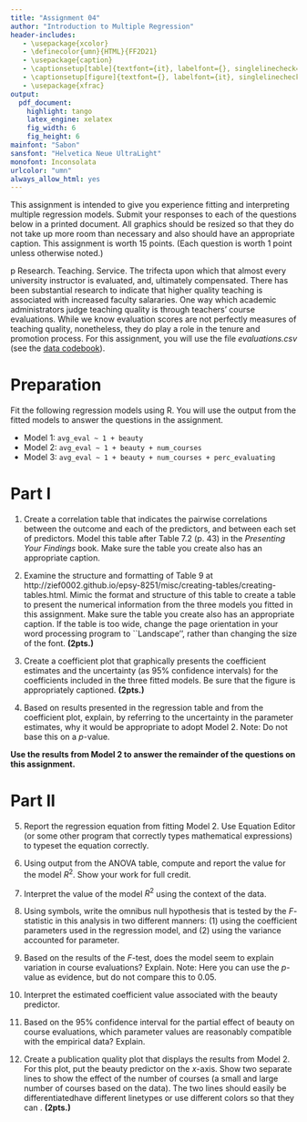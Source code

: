 ```yaml
---
title: "Assignment 04"
author: "Introduction to Multiple Regression"
header-includes:
   - \usepackage{xcolor}
   - \definecolor{umn}{HTML}{FF2D21}
   - \usepackage{caption}
   - \captionsetup[table]{textfont={it}, labelfont={}, singlelinecheck=false, labelsep=newline}
   - \captionsetup[figure]{textfont={}, labelfont={it}, singlelinecheck=false, labelsep=period}
   - \usepackage{xfrac}
output: 
  pdf_document:
    highlight: tango
    latex_engine: xelatex
    fig_width: 6
    fig_height: 6
mainfont: "Sabon"
sansfont: "Helvetica Neue UltraLight"
monofont: Inconsolata
urlcolor: "umn"
always_allow_html: yes
---
```


\frenchspacing

This assignment is intended to give you experience fitting and interpreting multiple regression models. Submit your responses to each of the questions below in a printed document. All graphics should be resized so that they do not take up more room than necessary and also should have an appropriate caption. This assignment is worth 15 points. (Each question is worth 1 point unless otherwise noted.)

\rule{0.5\linewidth}{\linethickness}
p
Research. Teaching. Service. The trifecta upon which that almost every university instructor is evaluated, and, ultimately compensated. There has been substantial research to indicate that higher quality teaching is associated with increased faculty salararies. One way which academic administrators judge teaching quality is through teachers' course evaluations. While we know evaluation scores are not perfectly measures of teaching quality, nonetheless, they do play a role in the tenure and promotion process. For this assignment, you will use the file *evaluations.csv* (see the [data codebook](http://zief0002.github.io/epsy-8251/codebooks/evaluations.html)).


# Preparation

Fit the following regression models using R. You will use the output from the fitted models to answer the questions in the assignment.

- Model 1: `avg_eval ~ 1 + beauty`
- Model 2: `avg_eval ~ 1 + beauty + num_courses`
- Model 3: `avg_eval ~ 1 + beauty + num_courses + perc_evaluating`

# Part I

1. Create a correlation table that indicates the pairwise correlations between the outcome and each of the predictors, and between each set of predictors. Model this table after Table 7.2 (p. 43) in the *Presenting Your Findings* book. Make sure the table you create also has an appropriate caption.

2. Examine the structure and formatting of Table 9 at http://zief0002.github.io/epsy-8251/misc/creating-tables/creating-tables.html. Mimic the format and structure of this table to create a table to present the numerical information from the three models you fitted in this assignment. Make sure the table you create also has an appropriate caption. If the table is too wide, change the page orientation in your word processing program to ``Landscape'', rather than changing the size of the font. **(2pts.)**

3. Create a coefficient plot that graphically presents the coefficient estimates and the uncertainty (as 95\% confidence intervals) for the coefficients included in the three fitted models. Be sure that the figure is appropriately captioned. **(2pts.)**

4. Based on results presented in the regression table and from the coefficient plot, explain, by referring to the uncertainty in the parameter estimates, why it would be appropriate to adopt Model 2. Note: Do not base this on a *p*-value.



\newpage

**Use the results from Model 2 to answer the remainder of the questions on this assignment.**
\vspace {2em}

# Part II

5. Report the regression equation from fitting Model 2. Use Equation Editor (or some other program that correctly types mathematical expressions) to typeset the equation correctly.

6. Using output from the ANOVA table, compute and report the value for the model $R^2$. Show your work for full credit.

7. Interpret the value of the model $R^2$ using the context of the data.

8. Using symbols, write the omnibus null hypothesis that is tested by the *F*-statistic in this analysis in two different manners: (1) using the coefficient parameters used in the regression model, and (2) using the variance accounted for parameter.

9. Based on the results of the *F*-test, does the model seem to explain variation in course evaluations? Explain. Note: Here you can use the *p*-value as evidence, but do not compare this to 0.05.

10. Interpret the estimated coefficient value associated with the beauty predictor.

11. Based on the 95% confidence interval for the partial effect of beauty on course evaluations, which parameter values are reasonably compatible with the empirical data? Explain. 

12. Create a publication quality plot that displays the results from Model 2. For this plot, put the beauty predictor on the *x*-axis. Show two separate lines to show the effect of the number of courses (a small and large number of courses based on the data). The two lines should easily be differentiatedhave different linetypes or use different colors so that they can . **(2pts.)**
